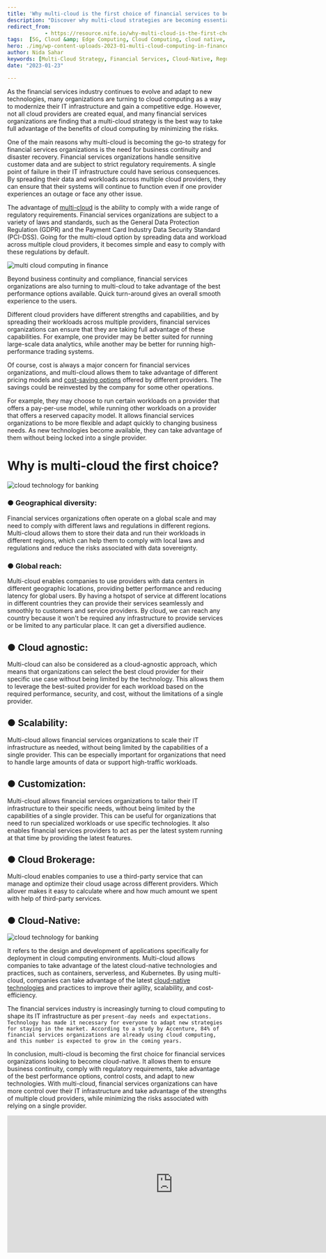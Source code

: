 ```yaml
---
title: 'Why multi-cloud is the first choice of financial services to become cloud-native?'
description: "Discover why multi-cloud strategies are becoming essential for financial services to ensure business continuity, comply with regulations, and optimize performance and costs."
redirect_from: 
            - https://resource.nife.io/why-multi-cloud-is-the-first-choice-of-financial-services-to-become-cloud-native/
tags:  [5G, Cloud &amp; Edge Computing, Cloud Computing, cloud native, Financial Services, Multi Cloud, Multi-Cloud Computing]
hero: ./img/wp-content-uploads-2023-01-multi-cloud-computing-in-finance.png
author: Nida Sahar
keywords: [Multi-Cloud Strategy, Financial Services, Cloud-Native, Regulatory Compliance, Business Continuity, IT Performance, Cost Optimization]
date: "2023-01-23"

---
```

As the financial services industry continues to evolve and adapt to new technologies, many organizations are turning to cloud computing as a way to modernize their IT infrastructure and gain a competitive edge. However, not all cloud providers are created equal, and many financial services organizations are finding that a multi-cloud strategy is the best way to take full advantage of the benefits of cloud computing by minimizing the risks.

One of the main reasons why multi-cloud is becoming the go-to strategy for financial services organizations is the need for business continuity and disaster recovery. Financial services organizations handle sensitive customer data and are subject to strict regulatory requirements. A single point of failure in their IT infrastructure could have serious consequences. By spreading their data and workloads across multiple cloud providers, they can ensure that their systems will continue to function even if one provider experiences an outage or face any other issue.

The advantage of [multi-cloud](/blog/latest-multi-cloud-market-trends-in-2022-2023/) is the ability to comply with a wide range of regulatory requirements. Financial services organizations are subject to a variety of laws and standards, such as the General Data Protection Regulation (GDPR) and the Payment Card Industry Data Security Standard (PCI-DSS). Going for the multi-cloud option by spreading data and workload across multiple cloud providers, it becomes simple and easy to comply with these regulations by default.


![multi cloud computing in finance](https://raw.githubusercontent.com/nifetency/nife-blog-content/main/blog/img/wp-content-uploads-2023-01-multi-cloud-computing-in-finance.png)
<br/>


 

Beyond business continuity and compliance, financial services organizations are also turning to multi-cloud to take advantage of the best performance options available. Quick turn-around gives an overall smooth experience to the users.

Different cloud providers have different strengths and capabilities, and by spreading their workloads across multiple providers, financial services organizations can ensure that they are taking full advantage of these capabilities. For example, one provider may be better suited for running large-scale data analytics, while another may be better for running high-performance trading systems.

Of course, cost is always a major concern for financial services organizations, and multi-cloud allows them to take advantage of different pricing models and [cost-saving options](/blog/tactics-to-manage-your-multi-cloud-budget/) offered by different providers. The savings could be reinvested by the company for some other operations.

For example, they may choose to run certain workloads on a provider that offers a pay-per-use model, while running other workloads on a provider that offers a reserved capacity model. It allows financial services organizations to be more flexible and adapt quickly to changing business needs. As new technologies become available, they can take advantage of them without being locked into a single provider.

# Why is multi-cloud the first choice?

![cloud technology for banking](https://raw.githubusercontent.com/nifetency/nife-blog-content/main/blog/img/cloud-computing-in-banking-sector.jpg)
<br/>


 

### ● Geographical diversity:

Financial services organizations often operate on a global scale and may need to comply with different laws and regulations in different regions. Multi-cloud allows them to store their data and run their workloads in different regions, which can help them to comply with local laws and regulations and reduce the risks associated with data sovereignty.

### ● Global reach:

Multi-cloud enables companies to use providers with data centers in different geographic locations, providing better performance and reducing latency for global users. By having a hotspot of service at different locations in different countries they can provide their services seamlessly and smoothly to customers and service providers. By cloud, we can reach any country because it won't be required any infrastructure to provide services or be limited to any particular place. It can get a diversified audience.

## ● Cloud agnostic:

Multi-cloud can also be considered as a cloud-agnostic approach, which means that organizations can select the best cloud provider for their specific use case without being limited by the technology. This allows them to leverage the best-suited provider for each workload based on the required performance, security, and cost, without the limitations of a single provider.

## ● Scalability:

Multi-cloud allows financial services organizations to scale their IT infrastructure as needed, without being limited by the capabilities of a single provider. This can be especially important for organizations that need to handle large amounts of data or support high-traffic workloads.

## ● Customization:

Multi-cloud allows financial services organizations to tailor their IT infrastructure to their specific needs, without being limited by the capabilities of a single provider. This can be useful for organizations that need to run specialized workloads or use specific technologies. It also enables financial services providers to act as per the latest system running at that time by providing the latest features.

## ● Cloud Brokerage:

Multi-cloud enables companies to use a third-party service that can manage and optimize their cloud usage across different providers. Which allover makes it easy to calculate where and how much amount we spent with help of third-party services.

## ● Cloud-Native:

![cloud technology for banking](https://raw.githubusercontent.com/nifetency/nife-blog-content/main/blog/img/cloud-technology-for-banking.png)
<br/>


 


It refers to the design and development of applications specifically for deployment in cloud computing environments. Multi-cloud allows companies to take advantage of the latest cloud-native technologies and practices, such as containers, serverless, and Kubernetes. By using multi-cloud, companies can take advantage of the latest [cloud-native technologies](https://aws.amazon.com/what-is/cloud-native/) and practices to improve their agility, scalability, and cost-efficiency.

The financial services industry is increasingly turning to cloud computing to shape its IT infrastructure as per `present-day needs and expectations. Technology has made it necessary for everyone to adapt new strategies for staying in the market. According to a study by Accenture, 84% of financial services organizations are already using cloud computing, and this number is expected to grow in the coming years.`

In conclusion, multi-cloud is becoming the first choice for financial services organizations looking to become cloud-native. It allows them to ensure business continuity, comply with regulatory requirements, take advantage of the best performance options, control costs, and adapt to new technologies. With multi-cloud, financial services organizations can have more control over their IT infrastructure and take advantage of the strengths of multiple cloud providers, while minimizing the risks associated with relying on a single provider.



<iframe width="760" height="315" src="https://www.youtube.com/embed/7oTdNgSFICo?si=sEgU4AjI0VB5jAJz" title="YouTube video player" frameborder="0" allow="accelerometer; autoplay; clipboard-write; encrypted-media; gyroscope; picture-in-picture; web-share" referrerpolicy="strict-origin-when-cross-origin" allowfullscreen></iframe>
